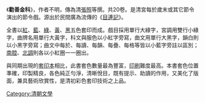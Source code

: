 {{unreferenced|time=2013-08-15T13:12:12+00:00}}
《'''勸善金科'''》，作者不明，傳為清[[張照|張照]]等撰。共20卷。是清宮每於歲末或其它節令演出的節令戲。源出於民間廣為流傳的《[[目連記|目連記]]》。

全書以[[紅|紅]]、[[藍|藍]]、[[綠|綠]]、[[黃|黃]]、[[黑|黑]]五色套印而成。戲目採用單行大綠字，宮調用雙行小綠字，曲牌名用單行大黃字，科文與服色以小紅字旁寫，曲文用單行大黑字，韻白則以小黑字旁寫；曲文中每於、每讀、每韻、每疊、每格等皆以小藍字旁註以區別；[[南腔|南腔]]、[[北調|北調]]則各以小紅圈一一圈出。

與同期出現的[[套印本|套印本]]相比，此書套色數量最為豐富，[[印刷|印刷]]難度最高。本書套色位置準確，印製精良，各色純正勻淨，清晰悅目，既有提示、助讀的作用，又美化了版面，兼具藝術欣賞性，是清初彩色套印技術之上品。

[[Category:清朝文學|Category:清朝文學]]